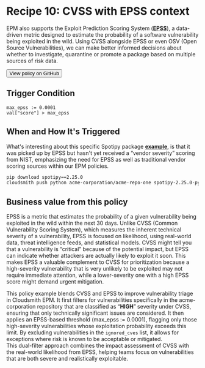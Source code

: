 
# Recipe 10: CVSS with EPSS context 

EPM also supports the Exploit Prediction Scoring System ([**EPSS**](https://cloudsmith.com/blog/cloudsmith-introduces-epss-scoring-in-enterprise-policy-management-epm)), a data-driven metric designed to estimate the probability of a software vulnerability being exploited in the wild. Using CVSS alongside EPSS or even OSV (Open Source Vulnerabilities), we can make better informed decisions about whether to investigate, quarantine or promote a package based on multiple sources of risk data.

<RemoteCodeBlock
  lang="rego"
  src="https://raw.githubusercontent.com/cloudsmith-io/rego-recipes/refs/heads/main/recipe-10/policy.rego"
/>

<Button href="https://github.com/cloudsmith-io/rego-recipes/blob/main/recipe-1/policy.rego" withArrow>
   <Icon title="View" name="github"/>
   View policy on GitHub
  </Button>

## Trigger Condition

```rego
max_epss := 0.0001  
val["score"] > max_epss
```

## When and How It's Triggered

What's interesting about this specific Spotipy package [**example**](https://nvd.nist.gov/vuln/detail/CVE-2025-27154), is that it was picked up by EPSS but hasn't yet received a “vendor severity” scoring from NIST, emphasizing the need for EPSS as well as traditional vendor scoring sources within our EPM policies.

```bash
pip download spotipy==2.25.0  
cloudsmith push python acme-corporation/acme-repo-one spotipy-2.25.0-py3-none-any.whl \-k "API_KEY"
```

## Business value from this policy

EPSS is a metric that estimates the probability of a given vulnerability being exploited in the wild within the next 30 days. Unlike CVSS (Common Vulnerability Scoring System), which measures the inherent technical severity of a vulnerability, EPSS is focused on likelihood, using real-world data, threat intelligence feeds, and statistical models. CVSS might tell you that a vulnerability is “critical” because of the potential impact, but EPSS can indicate whether attackers are actually likely to exploit it soon. This makes EPSS a valuable complement to CVSS for prioritization because a high-severity vulnerability that is very unlikely to be exploited may not require immediate attention, while a lower-severity one with a high EPSS score might demand urgent mitigation.

This policy example blends CVSS and EPSS to improve vulnerability triage in Cloudsmith EPM. It first filters for vulnerabilities specifically in the acme-corporation repository that are classified as “**HIGH**” severity under CVSS, ensuring that only technically significant issues are considered. It then applies an EPSS-based threshold (max_epss := 0.0001), flagging only those high-severity vulnerabilities whose exploitation probability exceeds this limit. By excluding vulnerabilities in the `ignored_cves` list, it allows for exceptions where risk is known to be acceptable or mitigated.   
This dual-filter approach combines the impact assessment of CVSS with the real-world likelihood from EPSS, helping teams focus on vulnerabilities that are both severe and realistically exploitable.

